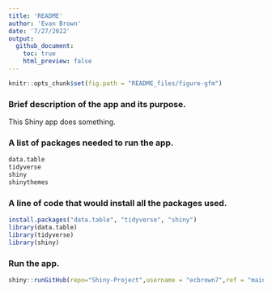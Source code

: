 ```yaml
---
title: 'README'
author: 'Evan Brown'
date: '7/27/2022'
output: 
  github_document:
    toc: true
    html_preview: false
---
```


```r
knitr::opts_chunk$set(fig.path = "README_files/figure-gfm")
```

### Brief description of the app and its purpose.  
 
This Shiny app does something. 

### A list of packages needed to run the app.  

```r
data.table
tidyverse
shiny
shinythemes
```

### A line of code that would install all the packages used.  

```r
install.packages("data.table", "tidyverse", "shiny")
library(data.table)
library(tidyverse)
library(shiny)
```

### Run the app.

```r
shiny::runGitHub(repo="Shiny-Project",username = "ecbrown7",ref = "main",subdir = "AR-Shiny-App")
```
